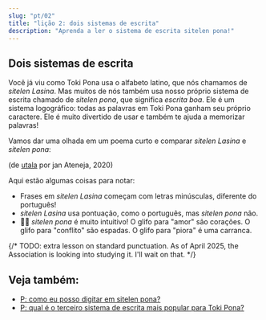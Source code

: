 ```yaml
---
slug: "pt/02"
title: "lição 2: dois sistemas de escrita"
description: "Aprenda a ler o sistema de escrita sitelen pona!"
---
```



## Dois sistemas de escrita

Você já viu como Toki Pona usa o alfabeto latino, que nós chamamos de _sitelen Lasina_. Mas muitos de nós também usa nosso próprio sistema de escrita chamado de _sitelen pona_, que significa _escrita boa_. Ele é um sistema logográfico: todas as palavras em Toki Pona ganham seu próprio caractere. Ele é muito divertido de usar e também te ajuda a memorizar palavras!

Vamos dar uma olhada em um poema curto e comparar _sitelen Lasina_ e _sitelen pona_:

<Tabbed id="1">
  <Row sl="sina olin e utala." m="Você ama conflitos." />
  <Row sl="taso sina sona ala:" m="Mas você não percebe" />
  <Row sl="utala li ike e sina." m="que conflito piora você." />
</Tabbed>

(de [utala](https://utala.pona.la/toki-musi-lili/#utala) por jan Ateneja, 2020)  

Aqui estão algumas coisas para notar:

- Frases em _sitelen Lasina_ começam com letras minúsculas, diferente do português!
- _sitelen Lasina_ usa pontuação, como o português, mas _sitelen pona_ não.
- 󱥠󱥔 _sitelen pona_ é muito intuitivo! O glifo para "amor" são corações. O glifo para "conflito" são espadas. O glifo para "piora" é uma carranca.

{/* TODO: extra lesson on standard punctuation. As of April 2025, the Association is looking into studying it. I'll wait on that. */}

## Veja também:
* [P: como eu posso digitar em sitelen pona?](/pt/fonts/)
* [P: qual é o terceiro sistema de escrita mais popular para Toki Pona?](/pt/sitelen-sitelen/)
